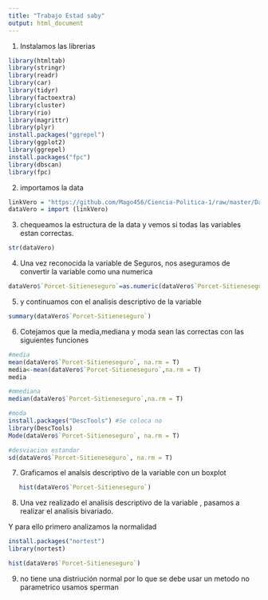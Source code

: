 ```yaml
---
title: "Trabajo Estad saby"
output: html_document
---
```


1. Instalamos las librerias
```r
library(htmltab)
library(stringr)
library(readr)
library(car)
library(tidyr)
library(factoextra)
library(cluster)
library(rio)
library(magrittr)
library(plyr)
install.packages("ggrepel")
library(ggplot2)
library(ggrepel)
install.packages("fpc")
library(dbscan)
library(fpc)

```

2. importamos la data

```r
linkVero = "https://github.com/Mago456/Ciencia-Politica-1/raw/master/Datafinalgrupo3.xlsx"
dataVero = import (linkVero)
```

3. chequeamos la estructura de la data y vemos si todas las variables estan correctas.
```r
str(dataVero)
```

4. Una vez reconocida la variable de Seguros, nos aseguramos de convertir la variable como una numerica

```r
dataVero$`Porcet-Sitieneseguro`=as.numeric(dataVero$`Porcet-Sitieneseguro`)
```

5.  y  continuamos con el analisis descriptivo de la variable

```r
summary(dataVero$`Porcet-Sitieneseguro`)
```

6. Cotejamos que la media,mediana y moda sean las correctas con las siguientes funciones

```r
#media
mean(dataVero$`Porcet-Sitieneseguro`, na.rm = T)
media<-mean(dataVero$`Porcet-Sitieneseguro`,na.rm = T)
media

#mmediana
median(dataVero$`Porcet-Sitieneseguro`,na.rm = T)

#moda
install.packages("DescTools") #Se coloca no
library(DescTools)
Mode(dataVero$`Porcet-Sitieneseguro`, na.rm = T)

#desviacion estandar 
sd(dataVero$`Porcet-Sitieneseguro`, na.rm = T)

```

7. Graficamos el analsis descriptivo de la variable con un boxplot

```r

   hist(dataVero$`Porcet-Sitieneseguro`)

```

8. Una vez realizado el analisis descriptivo de la variable , pasamos a realizar el analisis bivariado. 

Y para ello primero analizamos la normalidad


```r

install.packages("nortest")
library(nortest)

hist(dataVero$`Porcet-Sitieneseguro`)
```

9. no tiene una distriución normal por lo que se debe usar un metodo no parametrico usamos sperman




